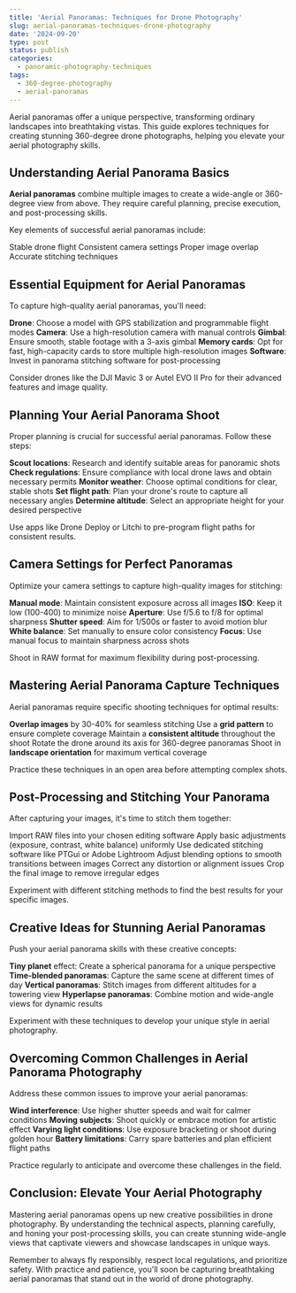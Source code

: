```yaml
---
title: 'Aerial Panoramas: Techniques for Drone Photography'
slug: aerial-panoramas-techniques-drone-photography
date: '2024-09-20'
type: post
status: publish
categories:
  - panoramic-photography-techniques
tags:
  - 360-degree-photography
  - aerial-panoramas
---
```


Aerial panoramas offer a unique perspective, transforming ordinary landscapes into breathtaking vistas. This guide explores techniques for creating stunning 360-degree drone photographs, helping you elevate your aerial photography skills.

## Understanding Aerial Panorama Basics

**Aerial panoramas** combine multiple images to create a wide-angle or 360-degree view from above. They require careful planning, precise execution, and post-processing skills.

Key elements of successful aerial panoramas include:

Stable drone flight
Consistent camera settings
Proper image overlap
Accurate stitching techniques

## Essential Equipment for Aerial Panoramas

To capture high-quality aerial panoramas, you'll need:

**Drone**: Choose a model with GPS stabilization and programmable flight modes
**Camera**: Use a high-resolution camera with manual controls
**Gimbal**: Ensure smooth, stable footage with a 3-axis gimbal
**Memory cards**: Opt for fast, high-capacity cards to store multiple high-resolution images
**Software**: Invest in panorama stitching software for post-processing

Consider drones like the DJI Mavic 3 or Autel EVO II Pro for their advanced features and image quality.

## Planning Your Aerial Panorama Shoot

Proper planning is crucial for successful aerial panoramas. Follow these steps:

**Scout locations**: Research and identify suitable areas for panoramic shots
**Check regulations**: Ensure compliance with local drone laws and obtain necessary permits
**Monitor weather**: Choose optimal conditions for clear, stable shots
**Set flight path**: Plan your drone's route to capture all necessary angles
**Determine altitude**: Select an appropriate height for your desired perspective

Use apps like Drone Deploy or Litchi to pre-program flight paths for consistent results.

## Camera Settings for Perfect Panoramas

Optimize your camera settings to capture high-quality images for stitching:

**Manual mode**: Maintain consistent exposure across all images
**ISO**: Keep it low (100-400) to minimize noise
**Aperture**: Use f/5.6 to f/8 for optimal sharpness
**Shutter speed**: Aim for 1/500s or faster to avoid motion blur
**White balance**: Set manually to ensure color consistency
**Focus**: Use manual focus to maintain sharpness across shots

Shoot in RAW format for maximum flexibility during post-processing.

## Mastering Aerial Panorama Capture Techniques

Aerial panoramas require specific shooting techniques for optimal results:

**Overlap images** by 30-40% for seamless stitching
Use a **grid pattern** to ensure complete coverage
Maintain a **consistent altitude** throughout the shoot
Rotate the drone around its axis for 360-degree panoramas
Shoot in **landscape orientation** for maximum vertical coverage

Practice these techniques in an open area before attempting complex shots.

## Post-Processing and Stitching Your Panorama

After capturing your images, it's time to stitch them together:

Import RAW files into your chosen editing software
Apply basic adjustments (exposure, contrast, white balance) uniformly
Use dedicated stitching software like PTGui or Adobe Lightroom
Adjust blending options to smooth transitions between images
Correct any distortion or alignment issues
Crop the final image to remove irregular edges

Experiment with different stitching methods to find the best results for your specific images.

## Creative Ideas for Stunning Aerial Panoramas

Push your aerial panorama skills with these creative concepts:

**Tiny planet** effect: Create a spherical panorama for a unique perspective
**Time-blended panoramas**: Capture the same scene at different times of day
**Vertical panoramas**: Stitch images from different altitudes for a towering view
**Hyperlapse panoramas**: Combine motion and wide-angle views for dynamic results

Experiment with these techniques to develop your unique style in aerial photography.

## Overcoming Common Challenges in Aerial Panorama Photography

Address these common issues to improve your aerial panoramas:

**Wind interference**: Use higher shutter speeds and wait for calmer conditions
**Moving subjects**: Shoot quickly or embrace motion for artistic effect
**Varying light conditions**: Use exposure bracketing or shoot during golden hour
**Battery limitations**: Carry spare batteries and plan efficient flight paths

Practice regularly to anticipate and overcome these challenges in the field.

## Conclusion: Elevate Your Aerial Photography

Mastering aerial panoramas opens up new creative possibilities in drone photography. By understanding the technical aspects, planning carefully, and honing your post-processing skills, you can create stunning wide-angle views that captivate viewers and showcase landscapes in unique ways.

Remember to always fly responsibly, respect local regulations, and prioritize safety. With practice and patience, you'll soon be capturing breathtaking aerial panoramas that stand out in the world of drone photography.
